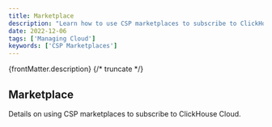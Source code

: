 ```yaml
---
title: Marketplace
description: "Learn how to use CSP marketplaces to subscribe to ClickHouse Cloud."
date: 2022-12-06
tags: ['Managing Cloud']
keywords: ['CSP Marketplaces']
---
```



{frontMatter.description}
{/* truncate */}

## Marketplace

Details on using CSP marketplaces to subscribe to ClickHouse Cloud.

<Content />
